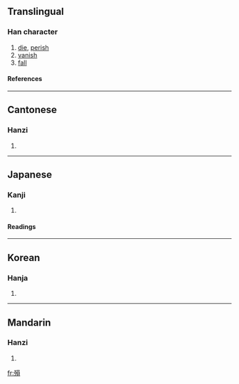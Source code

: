 {{see|殒|隕}}

==Translingual==
===Han character===
{{Han char|rn=78|rad=歹|as=10|sn=14|four=1628<sub>6</sub>|canj=一弓口月金 (MNRBC)}}
# [[die]], [[perish]]
# [[vanish]]
# [[fall]]
====References====
{{Han ref|kx=0582.240|dkj=16535|dj=0975.210|hdz=21392.040|uh=6B9E|ud=27550|bh=E266|bd=57958}}

----
==Cantonese==
===Hanzi===
{{yue-hanzi|jyut=|y=wan5}}
# {{defn|Cantonese}}

----
==Japanese==
===Kanji===
{{ja-kanji|grade=|rs=歹10}}
# {{defn|Japanese}} 
====Readings====
{{ja-readings|on=[[いん]] (in), [[うん]] (un)|kun=[[しぬ]] (shinu), [[おちる]] (ochiru)}}

----
==Korean==
===Hanja===
{{ko-hanja|hangeul=운|eumhun=|rv=un|mr=un|y=wun}}
# {{defn|Korean}}

----
==Mandarin==
===Hanzi===
{{cmn-hanzi|sim=殒|pin=[[yǔn]] (yun3)|wg=yün<sup>3</sup>}}
# {{defn|Mandarin}}

[[fr:殞]]